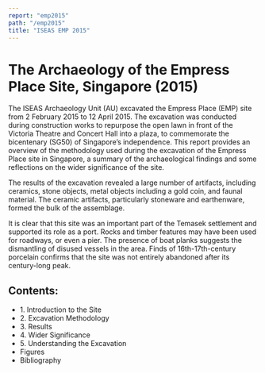 ```yaml
---
report: "emp2015"
path: "/emp2015"
title: "ISEAS EMP 2015"
---
```



# The Archaeology of the Empress Place Site, Singapore (2015)

The ISEAS Archaeology Unit (AU) excavated the Empress Place (EMP) site from 2 February 2015 to 12 April 2015. The excavation was conducted during construction works to repurpose the open lawn in front of the Victoria Theatre and Concert Hall into a plaza, to commemorate the bicentenary (SG50) of Singapore’s independence. This report provides an overview of the methodology used during the excavation of the Empress Place site in Singapore, a summary of the archaeological findings and some reflections on the wider significance of the site. 

The results of the excavation revealed a large number of artifacts, including ceramics, stone objects, metal objects including a gold coin, and faunal material. The ceramic artifacts, particularly stoneware and earthenware, formed the bulk of the assemblage. 

It is clear that this site was an important part of the Temasek settlement and supported its role as a port. Rocks and timber features may have been used for roadways, or even a pier. The presence of boat planks suggests the dismantling of disused vessels in the area. Finds of 16th-17th-century porcelain confirms that the site was not entirely abandoned after its century-long peak.

## Contents:

 - <BaseLink href="/emp2015/text/introduction">1. Introduction to the Site</BaseLink>
 - <BaseLink href="/emp2015/text/excavationmethodology">2. Excavation Methodology</BaseLink>
 - <BaseLink href="/emp2015/text/results">3. Results</BaseLink>
 - <BaseLink href="/emp2015/text/widersignificance">4. Wider Significance</BaseLink>
 - <BaseLink href="/emp2015/text/understanding">5. Understanding the Excavation</BaseLink>
 - <BaseLink href="/emp2015/text/figures">Figures</BaseLink>
 - <BaseLink href="/emp2015/text/bibliography">Bibliography</BaseLink>


